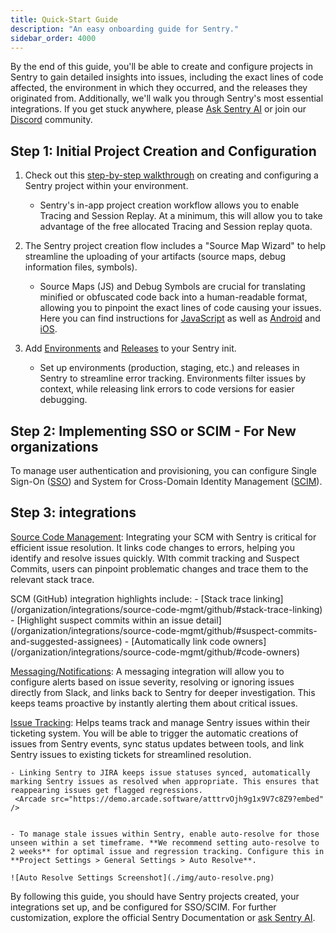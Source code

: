 ```yaml
---
title: Quick-Start Guide
description: "An easy onboarding guide for Sentry."
sidebar_order: 4000
---
```


By the end of this guide, you'll be able to create and configure projects in Sentry to gain detailed insights into issues, including the exact lines of code affected, the environment in which they occurred, and the releases they originated from. Additionally, we'll walk you through Sentry's most essential integrations. If you get stuck anywhere, please [Ask Sentry AI](https://sentry.zendesk.com/hc/en-us?askAI=true) or join our [Discord](https://discord.gg/sentry) community.

## Step 1: Initial Project Creation and Configuration

1. Check out this [step-by-step walkthrough](https://sentry.io/orgredirect/projects/new/) on creating and configuring a Sentry project within your environment.


    - Sentry's in-app project creation workflow allows you to enable Tracing and Session Replay. At a minimum, this will allow you to take advantage of the free allocated Tracing and Session replay quota.


2. The Sentry project creation flow includes a "Source Map Wizard" to help streamline the uploading of your artifacts (source maps, debug information files, symbols).


    - Source Maps (JS) and Debug Symbols are crucial for translating minified or obfuscated code back into a human-readable format, allowing you to pinpoint the exact lines of code causing your issues. Here you can find instructions for [JavaScript](/platforms/javascript/sourcemaps/uploading/) as well as [Android](/platforms/android/enhance-errors/source-context/) and [iOS](/platforms/apple/guides/ios/sourcecontext/).
    
    <Arcade src="https://demo.arcade.software/rxKoIgKxfVE5rXhizlEL?embed" />

3. Add [Environments](/concepts/key-terms/environments/) and [Releases](/platform-redirect/?next=/configuration/releases/) to your Sentry init.


    - Set up environments (production, staging, etc.) and releases in Sentry to streamline error tracking. Environments filter issues by context, while releasing link errors to code versions for easier debugging.
    
    <Arcade src="https://demo.arcade.software/MKxHyDhuA1edeTqEhESL?embed" />

## Step 2: Implementing SSO or SCIM - For New organizations


To manage user authentication and provisioning, you can configure Single Sign-On ([SSO](/organization/authentication/sso/)) and System for Cross-Domain Identity Management ([SCIM](/organization/authentication/sso/okta-sso/okta-scim/)).

## Step 3: integrations

[Source Code Management](): Integrating your SCM with Sentry is critical for efficient issue resolution. It links code changes to errors, helping you identify and resolve issues quickly. WIth commit tracking and Suspect Commits, users can pinpoint problematic changes and trace them to the relevant stack trace.

<Alert>
SCM (GitHub) integration highlights include:
 - [Stack trace linking](/organization/integrations/source-code-mgmt/github/#stack-trace-linking)
 - [Highlight suspect commits within an issue detail](/organization/integrations/source-code-mgmt/github/#suspect-commits-and-suggested-assignees)
 - [Automatically link code owners](/organization/integrations/source-code-mgmt/github/#code-owners)
 
 <Arcade src="https://demo.arcade.software/qFzrbkftPVGTGLveRedZ?embed" />
</Alert>

[Messaging/Notifications](/organization/integrations/notification-incidents/): A messaging integration will allow you to configure alerts based on issue severity, resolving or ignoring issues directly from Slack, and links back to Sentry for deeper investigation. This keeps teams proactive by instantly alerting them about critical issues.

[Issue Tracking](/organization/integrations/#issue-tracking): Helps teams track and manage Sentry issues within their ticketing system. You will be able to trigger the automatic creations of issues from Sentry events, sync status updates between tools, and link Sentry issues to existing tickets for streamlined resolution.


    - Linking Sentry to JIRA keeps issue statuses synced, automatically marking Sentry issues as resolved when appropriate. This ensures that reappearing issues get flagged regressions.
     <Arcade src="https://demo.arcade.software/atttrvOjh9g1x9V7c8Z9?embed" />


    - To manage stale issues within Sentry, enable auto-resolve for those unseen within a set timeframe. **We recommend setting auto-resolve to 2 weeks** for optimal issue and regression tracking. Configure this in **Project Settings > General Settings > Auto Resolve**.

    ![Auto Resolve Settings Screenshot](./img/auto-resolve.png)


By following this guide, you should have Sentry projects created, your integrations set up, and be configured for SSO/SCIM. For further customization, explore the official Sentry Documentation or [ask Sentry AI](https://sentry.zendesk.com/hc/en-us?askAI=tru).
